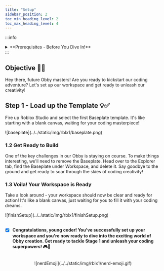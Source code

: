```yaml
---
title: "Setup"
sidebar_position: 2
toc_min_heading_level: 2
toc_max_heading_level: 4
---
```



:::info
<details style={{border:'none'}}>
    <summary>**Prerequisites - Before You Dive In!**</summary>

    Hey there, future coding champions! Before we dive into our epic Obby adventure, let's make sure we're all set with these fun and essential skills:

    [**Interface Exploration**](https://create.roblox.com/docs/studio/ui-overview): Get ready to embark on a journey through Roblox Studio's awesome interface! Learn all the buttons, menus, and tools that'll help you bring your coding dreams to life.

    [**Modeling Magic**](https://create.roblox.com/docs/parts): It's time to unleash your creativity! Learn the basics of modeling and discover how to create and shape parts like a true coding artist. Who knew coding could be so artsy?

    [**Scripting Superpowers**](https://create.roblox.com/docs/tutorials/scripting/basic-scripting/intro-to-scripting): Get ready to become a coding superhero! Learn the basics of scripting and discover how to create amazing features that'll take your Obby game to the next level. With scripting skills in your arsenal, there's no coding challenge you can't conquer!

    So, gear up and get ready to embark on this exciting coding journey. With these skills under your belt, you'll be unstoppable! 🚀💻
</details>
:::

## Objective 🧐🗿

Hey there, future Obby masters! Are you ready to kickstart our coding adventure? Let's set up our workspace and get ready to unleash our creativity!

## Step 1 - Load up the Template 💡:white_check_mark:

Fire up Roblox Studio and select the first Baseplate template. It's like starting with a blank canvas, waiting for your coding masterpiece!

<div className="image-wrapper">
    ![baseplate](../../static/img/rblx1/baseplate.png)
</div>

### 1.2 Get Ready to Build

One of the key challenges in our Obby is staying on course. To make things interesting, we'll need to remove the Baseplate. Head over to the Explorer tab, find the Baseplate under Workspace, and delete it. Say goodbye to the ground and get ready to soar through the skies of coding creativity!

### 1.3 Voila! Your Workspace is Ready

Take a look around - your workspace should now be clear and ready for action! It's like a blank canvas, just waiting for you to fill it with your coding dreams.

<div className="image-wrapper">
    ![finishSetup](../../static/img/rblx1/finishSetup.png)
</div>

<br  />

- [x] **Congratulations, young coder! You've successfully set up your workspace and you're now ready to dive into the exciting world of Obby creation. Get ready to tackle Stage 1 and unleash your coding superpowers! 🎮🚀**

<br  />

<div align="center">
    ![nerdEmoji](../../static/img/rblx1/nerd-emoji.gif)
</div>

<div align="center">
    <ReactAudioPlayer
        src={audioFile}
        controls
    />
</div>